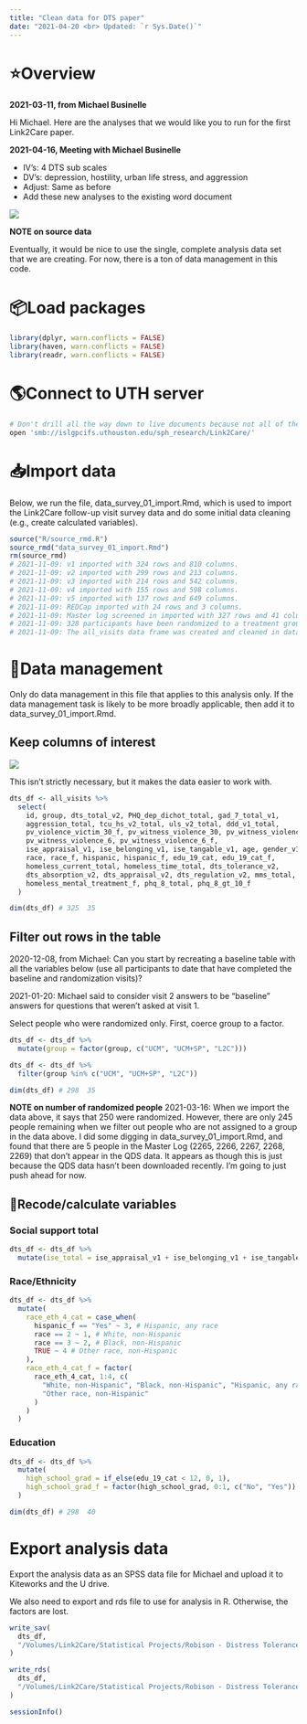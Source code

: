 ```yaml
---
title: "Clean data for DTS paper"
date: "2021-04-20 <br> Updated: `r Sys.Date()`"
---
```


# ⭐️Overview

**2021-03-11, from Michael Businelle**

Hi Michael. Here are the analyses that we would like you to run for the first Link2Care paper.

**2021-04-16, Meeting with Michael Businelle**

- IV’s: 4 DTS sub scales
- DV’s: depression, hostility, urban life stress, and aggression
- Adjust: Same as before
- Add these new analyses to the existing word document

![](img/var_table.png)

**NOTE on source data**

Eventually, it would be nice to use the single, complete analysis data set that we are creating. For now, there is a ton of data management in this code.

# 📦Load packages

```r
library(dplyr, warn.conflicts = FALSE)
library(haven, warn.conflicts = FALSE)
library(readr, warn.conflicts = FALSE)
```

# 🌎Connect to UTH server 

```bash
# Don't drill all the way down to live documents because not all of the data is in live documents.
open 'smb://islgpcifs.uthouston.edu/sph_research/Link2Care/'
```

# 📥Import data 

Below, we run the file, data_survey_01_import.Rmd, which is used to import the Link2Care follow-up visit survey data and do some initial data cleaning (e.g., create calculated variables).

```r
source("R/source_rmd.R")
source_rmd("data_survey_01_import.Rmd")
rm(source_rmd)
# 2021-11-09: v1 imported with 324 rows and 810 columns.
# 2021-11-09: v2 imported with 299 rows and 213 columns.
# 2021-11-09: v3 imported with 214 rows and 542 columns.
# 2021-11-09: v4 imported with 155 rows and 598 columns.
# 2021-11-09: v5 imported with 137 rows and 649 columns.
# 2021-11-09: REDCap imported with 24 rows and 3 columns.
# 2021-11-09: Master log screened in imported with 327 rows and 41 columns.
# 2021-11-09: 328 participants have been randomized to a treatment group.
# 2021-11-09: The all_visits data frame was created and cleaned in data_survey_01_import.Rds with 325 rows and 2924 columns.
```


# 🚧Data management 

Only do data management in this file that applies to this analysis only. If the data management task is likely to be more broadly applicable, then add it to data_survey_01_import.Rmd.

## Keep columns of interest

![](img/var_table.png)

This isn't strictly necessary, but it makes the data easier to work with.

```r
dts_df <- all_visits %>%
  select(
    id, group, dts_total_v2, PHQ_dep_dichot_total, gad_7_total_v1, 
    aggression_total, tcu_hs_v2_total, uls_v2_total, ddd_v1_total, 
    pv_violence_victim_30_f, pv_witness_violence_30, pv_witness_violence_30_f,
    pv_witness_violence_6, pv_witness_violence_6_f,
    ise_appraisal_v1, ise_belonging_v1, ise_tangable_v1, age, gender_v1_f, 
    race, race_f, hispanic, hispanic_f, edu_19_cat, edu_19_cat_f, 
    homeless_current_total, homeless_time_total, dts_tolerance_v2,
    dts_absorption_v2, dts_appraisal_v2, dts_regulation_v2, mms_total,
    homeless_mental_treatment_f, phq_8_total, phq_8_gt_10_f
  )
```

```r
dim(dts_df) # 325  35
```

## Filter out rows in the table

2020-12-08, from Michael: Can you start by recreating a baseline table with all the variables below (use all participants to date that have completed the baseline and randomization visits)?

2021-01-20: Michael said to consider visit 2 answers to be "baseline" answers for questions that weren't asked at visit 1.

Select people who were randomized only. First, coerce group to a factor. 

```r
dts_df <- dts_df %>% 
  mutate(group = factor(group, c("UCM", "UCM+SP", "L2C")))
```

```r
dts_df <- dts_df %>% 
  filter(group %in% c("UCM", "UCM+SP", "L2C"))
```

```r
dim(dts_df) # 298  35
```

**NOTE on number of randomized people**
2021-03-16: When we import the data above, it says that 250 were randomized. However, there are only 245 people remaining when we filter out people who are not assigned to a group in the data above. I did some digging in data_survey_01_import.Rmd, and found that there are 5 people in the Master Log (2265, 2266, 2267, 2268, 2269) that don't appear in the QDS data. It appears as though this is just because the QDS data hasn't been downloaded recently. I'm going to just push ahead for now.


## 🧮Recode/calculate variables

### Social support total

```r
dts_df <- dts_df %>% 
  mutate(ise_total = ise_appraisal_v1 + ise_belonging_v1 + ise_tangable_v1)
```

### Race/Ethnicity

```r
dts_df <- dts_df %>% 
  mutate(
    race_eth_4_cat = case_when(
      hispanic_f == "Yes" ~ 3, # Hispanic, any race
      race == 2 ~ 1, # White, non-Hispanic
      race == 3 ~ 2, # Black, non-Hispanic
      TRUE ~ 4 # Other race, non-Hispanic
    ),
    race_eth_4_cat_f = factor(
      race_eth_4_cat, 1:4, c(
        "White, non-Hispanic", "Black, non-Hispanic", "Hispanic, any race",
        "Other race, non-Hispanic"
      )
    )
  )
```

### Education

```r
dts_df <- dts_df %>% 
  mutate(
    high_school_grad = if_else(edu_19_cat < 12, 0, 1),
    high_school_grad_f = factor(high_school_grad, 0:1, c("No", "Yes"))
  )
```

```r
dim(dts_df) # 298  40
```


# Export analysis data

Export the analysis data as an SPSS data file for Michael and upload it to Kiteworks and the U drive.

We also need to export and rds file to use for analysis in R. Otherwise, the factors are lost.

```r
write_sav(
  dts_df, 
  "/Volumes/Link2Care/Statistical Projects/Robison - Distress Tolerance Scale Paper/dts_paper.sav"
)
```

```r
write_rds(
  dts_df, 
  "/Volumes/Link2Care/Statistical Projects/Robison - Distress Tolerance Scale Paper/dts_paper.rds"
)
```


```r
sessionInfo()
```

